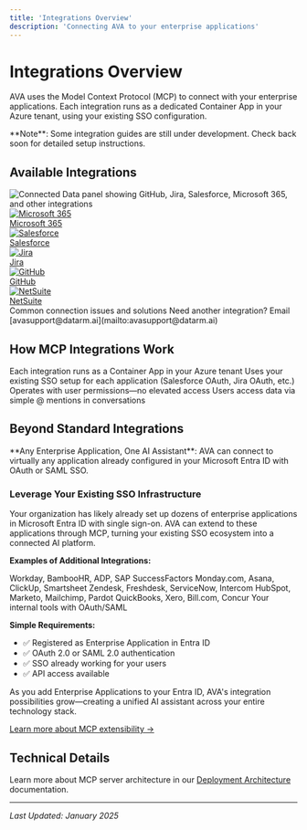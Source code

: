 ```yaml
---
title: 'Integrations Overview'
description: 'Connecting AVA to your enterprise applications'
---
```


# Integrations Overview

AVA uses the Model Context Protocol (MCP) to connect with your enterprise applications. Each integration runs as a dedicated Container App in your Azure tenant, using your existing SSO configuration.

<Info>
  **Note**: Some integration guides are still under development. Check back soon for detailed setup instructions.
</Info>

## Available Integrations

<Frame>
  <img src="/images/integrations/connected-data-sources.png" alt="Connected Data panel showing GitHub, Jira, Salesforce, Microsoft 365, and other integrations" />
</Frame>

<div style={{display: 'grid', gridTemplateColumns: 'repeat(auto-fit, minmax(150px, 1fr))', gap: '2rem', margin: '2rem 0', textAlign: 'center'}}>
  <div>
    <a href="/integrations/microsoft-365">
      <img src="/logos/brands/microsoft-365.svg" alt="Microsoft 365" style={{width: '100px', height: '100px', objectFit: 'contain', margin: '0 auto'}} />
      <div style={{marginTop: '0.5rem', fontWeight: 'bold'}}>Microsoft 365</div>
    </a>
  </div>
  <div>
    <a href="/integrations/salesforce">
      <img src="/logos/brands/salesforce.svg" alt="Salesforce" style={{width: '100px', height: '100px', objectFit: 'contain', margin: '0 auto'}} />
      <div style={{marginTop: '0.5rem', fontWeight: 'bold'}}>Salesforce</div>
    </a>
  </div>
  <div>
    <a href="/integrations/jira">
      <img src="/logos/brands/jira.svg" alt="Jira" style={{width: '100px', height: '100px', objectFit: 'contain', margin: '0 auto'}} />
      <div style={{marginTop: '0.5rem', fontWeight: 'bold'}}>Jira</div>
    </a>
  </div>
  <div>
    <a href="/integrations/github">
      <img src="/logos/brands/github.png" alt="GitHub" style={{width: '100px', height: '100px', objectFit: 'contain', margin: '0 auto'}} />
      <div style={{marginTop: '0.5rem', fontWeight: 'bold'}}>GitHub</div>
    </a>
  </div>
  <div>
    <a href="/integrations/netsuite">
      <img src="/logos/brands/netsuite.png" alt="NetSuite" style={{width: '100px', height: '100px', objectFit: 'contain', margin: '0 auto'}} />
      <div style={{marginTop: '0.5rem', fontWeight: 'bold'}}>NetSuite</div>
    </a>
  </div>
</div>

<CardGroup cols={2}>
  <Card title="Troubleshooting" icon="wrench" href="/integrations/troubleshooting">
    Common connection issues and solutions
  </Card>
  <Card title="Request Integration" icon="plus" href="mailto:avasupport@datarm.ai">
    Need another integration? Email [avasupport@datarm.ai](mailto:avasupport@datarm.ai)
  </Card>
</CardGroup>

## How MCP Integrations Work

<Steps>
  <Step title="MCP Server Deployment">
    Each integration runs as a Container App in your Azure tenant
  </Step>
  <Step title="SSO Configuration">
    Uses your existing SSO setup for each application (Salesforce OAuth, Jira OAuth, etc.)
  </Step>
  <Step title="Delegated Permissions">
    Operates with user permissions—no elevated access
  </Step>
  <Step title="@ Mention Access">
    Users access data via simple @ mentions in conversations
  </Step>
</Steps>

## Beyond Standard Integrations

<Note>
  **Any Enterprise Application, One AI Assistant**: AVA can connect to virtually any application already configured in your Microsoft Entra ID with OAuth or SAML SSO.
</Note>

### Leverage Your Existing SSO Infrastructure

Your organization has likely already set up dozens of enterprise applications in Microsoft Entra ID with single sign-on. AVA can extend to these applications through MCP, turning your existing SSO ecosystem into a connected AI platform.

**Examples of Additional Integrations:**

<CardGroup cols={3}>
  <Card title="HR Platforms" icon="users">
    Workday, BambooHR, ADP, SAP SuccessFactors
  </Card>
  <Card title="Project Tools" icon="list-check">
    Monday.com, Asana, ClickUp, Smartsheet
  </Card>
  <Card title="Support Systems" icon="headset">
    Zendesk, Freshdesk, ServiceNow, Intercom
  </Card>
  <Card title="Marketing" icon="bullhorn">
    HubSpot, Marketo, Mailchimp, Pardot
  </Card>
  <Card title="Finance" icon="dollar-sign">
    QuickBooks, Xero, Bill.com, Concur
  </Card>
  <Card title="Custom Apps" icon="code">
    Your internal tools with OAuth/SAML
  </Card>
</CardGroup>

**Simple Requirements:**
- ✅ Registered as Enterprise Application in Entra ID
- ✅ OAuth 2.0 or SAML 2.0 authentication
- ✅ SSO already working for your users
- ✅ API access available

<Tip>
  As you add Enterprise Applications to your Entra ID, AVA's integration possibilities grow—creating a unified AI assistant across your entire technology stack.
</Tip>

[Learn more about MCP extensibility →](/essentials/how-it-works#extend-ava-to-any-enterprise-application)

## Technical Details

Learn more about MCP server architecture in our [Deployment Architecture](/deployment/architecture#mcp-server-layer) documentation.

---

*Last Updated: January 2025*
